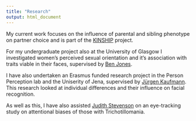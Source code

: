 ```yaml
---
title: "Research"
output: html_document
---
```

My current work focuses on the influence of parental and sibling phenotype on partner choice and is part of the  [KINSHIP](https://erc.europa.eu/) project.  

For my undergraduate project also at the University of Glasgow I investigated  women's perceived sexual orientation and it's association with traits viable in their faces, supervised by [Ben Jones](http://facelab.org/People/benjones). 

I have also undertaken an Erasmus funded research project in the Person Perception lab and the Uniserity of Jena, supervised by [Jürgen Kaufmann](http://www.allgpsy.uni-jena.de/jurgen-kaufmann/). This research looked at individual differences and their influence on facial recognition. 

As well as this, I have also assisted [Judith Stevenson](https://www.gla.ac.uk/schools/psychology/staff/judestevenson/) on an eye-tracking study on attentional biases of those with Trichotillomania. 